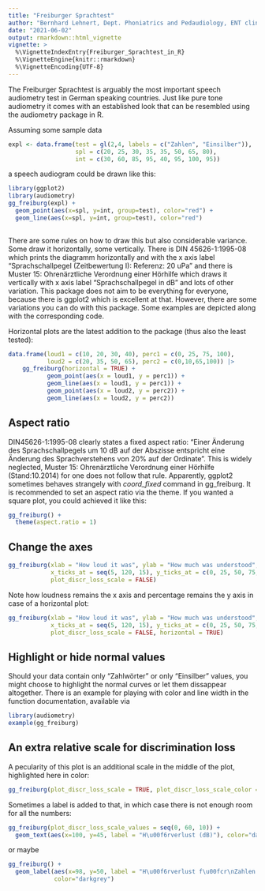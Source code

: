---
title: "Freiburger Sprachtest"
author: "Bernhard Lehnert, Dept. Phoniatrics and Pedaudiology, ENT clinic, University of Greifswald, Greifswald, Germany"
date: "2021-06-02"
output: rmarkdown::html_vignette
vignette: >
  %\VignetteIndexEntry{Freiburger_Sprachtest_in_R}
  %\VignetteEngine{knitr::rmarkdown}
  %\VignetteEncoding{UTF-8}
---

The Freiburger Sprachtest is arguably the most important speech audiometry test in German speaking countries. Just like pure tone audiometry it comes with an established look that can be resembled using the audiometry package in R. 

Assuming some sample data
```{r}
expl <- data.frame(test = gl(2,4, labels = c("Zahlen", "Einsilber")),
                   spl = c(20, 25, 30, 35, 35, 50, 65, 80), 
                   int = c(30, 60, 85, 95, 40, 95, 100, 95))
```

a speech audiogram could be drawn like this:

```{r, fig.dim=c(6,5)}
library(ggplot2)
library(audiometry)
gg_freiburg(expl) +
  geom_point(aes(x=spl, y=int, group=test), color="red") +
  geom_line(aes(x=spl, y=int, group=test), color="red")
  
```

There are some rules on how to draw this but also considerable variance. Some draw it horizontally, some vertically. There is DIN 45626-1:1995-08 which prints the diagramm horizontally and with the x axis label "Sprachschallpegel (Zeitbewertung I): Referenz: 20 uPa" and there is Muster 15: Ohrenärztliche Verordnung einer Hörhilfe which draws it vertically with x axis label "Sprachschallpegel in dB" and lots of other variation. This package does not aim to be everything for everyone, because there is ggplot2 which is excellent at that. However, there are some variations you can do with this package. Some examples are depicted along with the corresponding code.

Horizontal plots are the latest addition to the package (thus also the least tested):
```{r, fig.dim=c(6,5)}
data.frame(loud1 = c(10, 20, 30, 40), perc1 = c(0, 25, 75, 100),
           loud2 = c(20, 35, 50, 65), perc2 = c(0,10,65,100)) |>
    gg_freiburg(horizontal = TRUE) +
           geom_point(aes(x = loud1, y = perc1)) +
           geom_line(aes(x = loud1, y = perc1)) +
           geom_point(aes(x = loud2, y = perc2)) +
           geom_line(aes(x = loud2, y = perc2))
```



## Aspect ratio

DIN45626-1:1995-08 clearly states a fixed aspect ratio: "Einer Änderung des Sprachschallpegels um 10 dB auf der Abszisse entspricht eine Änderung des Sprachverstehens von 20% auf der Ordinate". This is widely neglected, Muster 15: Ohrenärztliche Verordnung einer Hörhilfe (Stand:10.2014) for one does not follow that rule. Apparently, ggplot2 sometimes behaves strangely with *coord_fixed* command in gg_freiburg. It is recommended to set an aspect ratio via the theme. If you wanted a square plot, you could achieved it like this:

```{r, fig.dim = c(6,3)}
gg_freiburg() + 
  theme(aspect.ratio = 1)
```

## Change the axes
```{r, fig.dim=c(6,5)}
gg_freiburg(xlab = "How loud it was", ylab = "How much was understood", 
            x_ticks_at = seq(5, 120, 15), y_ticks_at = c(0, 25, 50, 75, 100),
            plot_discr_loss_scale = FALSE)
```

Note how loudness remains the x axis and percentage remains the y axis in case of a horizontal plot:
```{r, fig.dim=c(6,5)}
gg_freiburg(xlab = "How loud it was", ylab = "How much was understood", 
            x_ticks_at = seq(5, 120, 15), y_ticks_at = c(0, 25, 50, 75, 100),
            plot_discr_loss_scale = FALSE, horizontal = TRUE)
```

## Highlight or hide normal values

Should your data contain only "Zahlwörter" or only "Einsilber" values, you might choose to highlight the normal curves or let them dissappear altogether. There is an example for playing with color and line width in the function documentation, available via 

```{r, eval=FALSE}
library(audiometry)
example(gg_freiburg)
```

## An extra relative scale for discrimination loss

A pecularity of this plot is an additional scale in the middle of the plot, highlighted here in color:

```{r, fig.dim=c(6,5)}
gg_freiburg(plot_discr_loss_scale = TRUE, plot_discr_loss_scale_color = "red")
```

Sometimes a label is added to that, in which case there is not enough room for all the numbers:

```{r, fig.dim=c(6,5)}
gg_freiburg(plot_discr_loss_scale_values = seq(0, 60, 10)) +
  geom_text(aes(x=100, y=45, label = "H\u00f6rverlust (dB)"), color="darkgrey", angle = 90)
```

or maybe

```{r, fig.dim=c(6,5)}
gg_freiburg() +
  geom_label(aes(x=98, y=50, label = "H\u00f6rverlust f\u00fcr\nZahlen (dB)"), 
             color="darkgrey")
```
